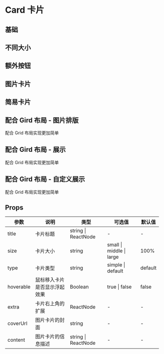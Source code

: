 # Card 卡片

## 基础


<DemoBase />

## 不同大小


<DemoSize />

## 额外按钮


<DemoButton />

## 图片卡片


<DemoImage />

## 简易卡片


<DemoSimple />

## 配合 Gird 布局 - 图片排版

配合 Grid 布局实现更加简单


<DemoGridImage />

## 配合 Gird 布局 - 展示

配合 Grid 布局实现更加简单


<DemoGridDisplay />

## 配合 Gird 布局 - 自定义展示

配合 Grid 布局实现更加简单


<DemoGridCustom />

## Props

| 参数      | 说明                         | 类型                | 可选值                   | 默认值  |
| --------- | ---------------------------- | ------------------- | ------------------------ | ------- |
| title     | 卡片标题                     | string \| ReactNode | -                        | -       |
| size      | 卡片大小                     | string              | small \| middle \| large | 100%    |
| type      | 卡片类型                     | string              | simple \| default        | default |
| hoverable | 鼠标移入卡片是否显示浮起效果 | Boolean             | true \| false            | false   |
| extra     | 卡片右上角的扩展             | ReactNode           | -                        | -       |
| coverUrl  | 图片卡片的封面               | string              | -                        | -       |
| content   | 图片卡片的信息描述           | string \| ReactNode | -                        | -       |
